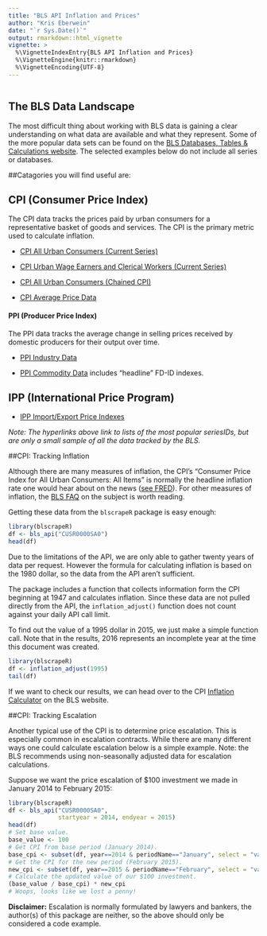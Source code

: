```yaml
---
title: "BLS API Inflation and Prices"
author: "Kris Eberwein"
date: "`r Sys.Date()`"
output: rmarkdown::html_vignette
vignette: >
  %\VignetteIndexEntry{BLS API Inflation and Prices}
  %\VignetteEngine{knitr::rmarkdown}
  %\VignetteEncoding{UTF-8}
---
```

```r
```

## The BLS Data Landscape

The most difficult thing about working with BLS data is gaining a clear understanding on what data are available and what they represent. Some of the more popular data sets can be found on the [BLS Databases, Tables & Calculations website](http://www.bls.gov/data/). The selected examples below do not include all series or databases.

##Catagories you will find useful are:

## CPI (Consumer Price Index)
The CPI data tracks the prices paid by urban consumers for a representative basket of goods and services. The CPI is the primary metric used to calculate inflation.

* [CPI All Urban Consumers (Current Series)](http://data.bls.gov/cgi-bin/surveymost?cu)

* [CPI Urban Wage Earners and Clerical Workers (Current Series)](http://data.bls.gov/cgi-bin/surveymost?cw)

* [CPI All Urban Consumers (Chained CPI)](http://data.bls.gov/cgi-bin/surveymost?su)

* [CPI Average Price Data](http://data.bls.gov/cgi-bin/surveymost?ap)

#### PPI (Producer Price Index)
The PPI data tracks the average change in selling prices received by domestic producers for their output over time.

* [PPI Industry Data](http://data.bls.gov/cgi-bin/surveymost?ap)

* [PPI Commodity Data](http://data.bls.gov/cgi-bin/surveymost?wp) includes "headline" FD-ID indexes.

## IPP (International Price Program)

* [IPP Import/Export Price Indexes](http://data.bls.gov/cgi-bin/surveymost?ei)

*Note: The hyperlinks above link to lists of the most popular seriesIDs, but are only a small sample of all the data tracked by the BLS.*

##CPI: Tracking Inflation

Although there are many measures of inflation, the CPI's "Consumer Price Index for All Urban Consumers: All Items" is normally the headline inflation rate one would hear about on the news ([see FRED](https://fred.stlouisfed.org/series/CPIAUCSL)). For other measures of inflation, the [BLS FAQ](http://www.bls.gov/cpi/cpifaq.htm#Question_12) on the subject is worth reading.

Getting these data from the `blscrapeR` package is easy enough:

```r
library(blscrapeR)
df <- bls_api("CUSR0000SA0")
head(df)
```

Due to the limitations of the API, we are only able to gather twenty years of data per request. However the formula for calculating inflation is based on the 1980 dollar, so the data from the API aren't sufficient.

The package includes a function that collects information form the CPI beginning at 1947 and calculates inflation. Since these data are not pulled directly from the API, the `inflation_adjust()` function does not count against your daily API call limit.

To find out the value of a 1995 dollar in 2015, we just make a simple function call. Note that in the results, 2016 represents an incomplete year at the time this document was created.

```r
library(blscrapeR)
df <- inflation_adjust(1995)
tail(df)
```

If we want to check our results, we can head over to the CPI [Inflation Calculator](http://data.bls.gov/cgi-bin/cpicalc.pl) on the BLS website.

##CPI: Tracking Escalation

Another typical use of the CPI is to determine price escalation. This is especially common in escalation contracts. While there are many different ways one could calculate escalation below is a simple example. Note: the BLS recommends using non-seasonally adjusted data for escalation calculations.

Suppose we want the price escalation of $100 investment we made in January 2014 to February 2015:

```r
library(blscrapeR)
df <- bls_api("CUSR0000SA0",
              startyear = 2014, endyear = 2015)
head(df)
# Set base value.
base_value <- 100
# Get CPI from base period (January 2014).
base_cpi <- subset(df, year==2014 & periodName=="January", select = "value")
# Get the CPI for the new period (February 2015).
new_cpi <- subset(df, year==2015 & periodName=="February", select = "value")
# Calculate the updated value of our $100 investment.
(base_value / base_cpi) * new_cpi
# Woops, looks like we lost a penny!
```

**Disclaimer:** Escalation is normally formulated by lawyers and bankers, the author(s) of this package are neither, so the above should only be considered a code example.
